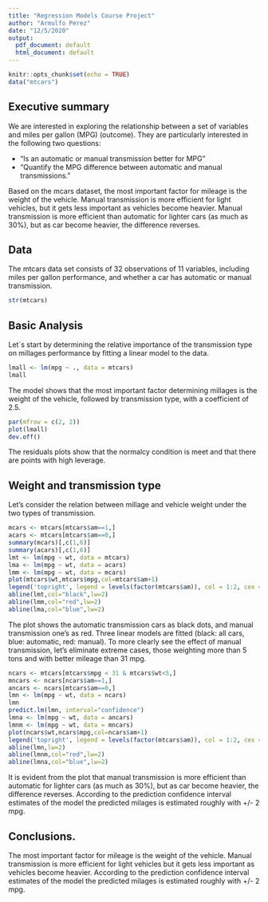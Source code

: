 ```yaml
---
title: "Regression Models Course Project"
author: "Armulfo Perez"
date: "12/5/2020"
output:
  pdf_document: default
  html_document: default
---
```


```r
knitr::opts_chunk$set(echo = TRUE)
data("mtcars")
```

## Executive summary

We are interested in exploring the relationship between a set of variables and miles per gallon (MPG) (outcome). They are particularly interested in the following two questions:

 - “Is an automatic or manual transmission better for MPG”
 - "Quantify the MPG difference between automatic and manual transmissions." 

Based on the mcars dataset, the most important factor for mileage is the weight of the vehicle. Manual transmission is more efficient for light vehicles, but it gets less important as vehicles become heavier. Manual transmission is more efficient than automatic for lighter cars (as much as 30%), but as car become heavier, the difference reverses.
 
 
## Data

The mtcars data set consists of 32 observations of  11 variables, including miles per gallon performance, and whether a car has automatic or manual transmission.
 
```r
str(mtcars)
```

## Basic Analysis

Let´s start by determining the relative importance of the transmission type on millages performance by fitting a linear model to the data.
```r
lmall <- lm(mpg ~ ., data = mtcars)
lmall
```

The model shows that the most important factor determining millages is the weight of the vehicle, followed by transmission type, with a coefficient of 2.5.


```r
par(mfrow = c(2, 2))
plot(lmall)
dev.off()
```

The residuals plots show that the normalcy condition is meet and that there are points with high leverage.

## Weight and transmission type

Let's consider the relation between millage and vehicle weight under the two types of transmission.

```r
mcars <- mtcars[mtcars$am==1,]
acars <- mtcars[mtcars$am==0,]
summary(mcars)[,c(1,6)]
summary(acars)[,c(1,6)]
lmt <- lm(mpg ~ wt, data = mtcars)
lma <- lm(mpg ~ wt, data = acars)
lmm <- lm(mpg ~ wt, data = mcars)
plot(mtcars$wt,mtcars$mpg,col=mtcars$am+1)
legend('topright', legend = levels(factor(mtcars$am)), col = 1:2, cex = 0.8, pch = 1)
abline(lmt,col="black",lw=2)
abline(lmm,col="red",lw=2)
abline(lma,col="blue",lw=2)
```

The plot shows the automatic transmission cars as black dots, and manual transmission one's as red. Three linear models are fitted (black: all cars, blue: automatic, red: manual). To more clearly see the effect of manual transmission, let's eliminate extreme cases, those weighting more than 5 tons and with better mileage than 31 mpg.

```r
ncars <- mtcars[mtcars$mpg < 31 & mtcars$wt<5,]
mncars <- ncars[ncars$am==1,]
ancars <- ncars[mtcars$am==0,]
lmn <- lm(mpg ~ wt, data = ncars)
lmn
predict.lm(lmn, interval="confidence")
lmna <- lm(mpg ~ wt, data = ancars)
lmnm <- lm(mpg ~ wt, data = mncars)
plot(ncars$wt,ncars$mpg,col=ncars$am+1)
legend('topright', legend = levels(factor(mtcars$am)), col = 1:2, cex = 0.8, pch = 1)
abline(lmn,lw=2)
abline(lmnm,col="red",lw=2)
abline(lmna,col="blue",lw=2)
```

It is evident from the plot that manual transmission is more efficient than automatic for lighter cars (as much as 30%), but as car become heavier, the difference reverses. According to the prediction confidence interval estimates of the model the predicted milages is estimated roughly with +/- 2 mpg.

## Conclusions.

The most important factor for mileage is the weight of the vehicle. Manual transmission is more efficient for light vehicles but it gets less important as vehicles become heavier. According to the prediction confidence interval estimates of the model the predicted milages is estimated roughly with +/- 2 mpg.
